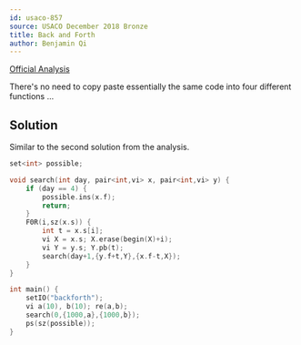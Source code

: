 ```yaml
---
id: usaco-857
source: USACO December 2018 Bronze
title: Back and Forth
author: Benjamin Qi
---
```


[Official Analysis](http://www.usaco.org/current/data/sol_backforth_bronze_dec18.html)

There's no need to copy paste essentially the same code into four different functions ...

## Solution

Similar to the second solution from the analysis.

```cpp
set<int> possible;

void search(int day, pair<int,vi> x, pair<int,vi> y) {
	if (day == 4) {
		possible.ins(x.f);
		return;
	}
	F0R(i,sz(x.s)) {
		int t = x.s[i];
		vi X = x.s; X.erase(begin(X)+i);
		vi Y = y.s; Y.pb(t);
		search(day+1,{y.f+t,Y},{x.f-t,X});
	}
}

int main() {
	setIO("backforth");
	vi a(10), b(10); re(a,b);
	search(0,{1000,a},{1000,b});
	ps(sz(possible));
}
```
